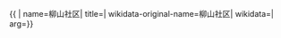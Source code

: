 {{ {{{1|PRC admin/showdata}}}|
name=柳山社区|
title=|
wikidata-original-name=柳山社区|
wikidata=|
arg={{{arg|}}}}}